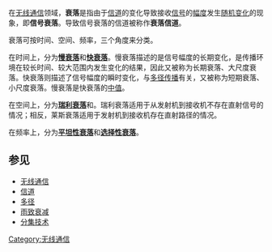 {{Otheruses|dab=s}}
{{unreferenced|time=2013-01-31T06:33:00+00:00}}
{{noteTA
|G1=Communication
}}
在[[无线通信|无线通信]]领域，'''衰落'''是指由于[[信道|信道]]的变化导致接收[[信号|信号]]的[[幅度|幅度]]发生[[随机过程|随机变化]]的现象，即'''信号衰落'''。导致信号衰落的信道被称作'''衰落信道'''。

衰落可按时间、空间、频率，三个角度来分类。

在时间上，分为'''[[慢衰落|慢衰落]]'''和'''[[快衰落|快衰落]]'''。慢衰落描述的是信号幅度的长期变化，是传播环境在较长时间、较大范围内发生变化的结果，因此又被称为长期衰落、大尺度衰落。快衰落则描述了信号幅度的瞬时变化，与[[多径传播|多径传播]]有关，又被称为短期衰落、小尺度衰落。慢衰落是快衰落的[[中值|中值]]。

在空间上，分为'''[[瑞利衰落|瑞利衰落]]'''和'''{{link-en|莱斯衰落|Rician fading}}'''。瑞利衰落适用于从发射机到接收机不存在直射信号的情况；相反，莱斯衰落适用于发射机到接收机存在直射路径的情况。

在频率上，分为'''[[平坦性衰落|平坦性衰落]]'''和'''[[选择性衰落|选择性衰落]]'''。

==参见==
* [[无线通信|无线通信]]
* [[信道|信道]]
* [[多径|多径]]
* [[雨致衰减|雨致衰减]]
*[[分集|分集技术]]

[[Category:无线通信|Category:无线通信]]